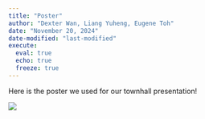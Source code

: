 ```yaml
---
title: "Poster"
author: "Dexter Wan, Liang Yuheng, Eugene Toh"
date: "November 20, 2024"
date-modified: "last-modified"
execute: 
  eval: true
  echo: true
  freeze: true
---
```


Here is the poster we used for our townhall presentation!

![](Images/G11_Poster.jpg){fig-alt="Poster for \"The War on Drugs\""}
